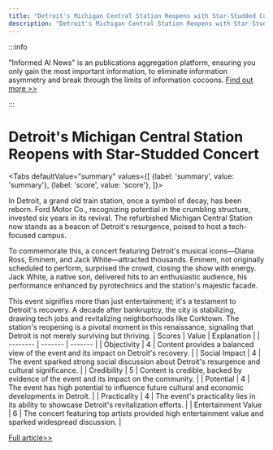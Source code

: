 ```yaml
---
title: "Detroit's Michigan Central Station Reopens with Star-Studded Concert"
description: "Detroit's Michigan Central Station Reopens with Star-Studded Concert"
---
```



:::info

"Informed AI News" is an publications aggregation platform, ensuring you only gain the most important information, to eliminate information asymmetry and break through the limits of information cocoons.  [Find out more >>](/docs/guides)

:::

# Detroit's Michigan Central Station Reopens with Star-Studded Concert


<Tabs
	defaultValue="summary"
	values={[
	{label: 'summary', value: 'summary'},
	{label: 'score', value: 'score'},
]}>
<TabItem value="summary">


In Detroit, a grand old train station, once a symbol of decay, has been reborn. Ford Motor Co., recognizing potential in the crumbling structure, invested six years in its revival. The refurbished Michigan Central Station now stands as a beacon of Detroit's resurgence, poised to host a tech-focused campus.

To commemorate this, a concert featuring Detroit's musical icons—Diana Ross, Eminem, and Jack White—attracted thousands. Eminem, not originally scheduled to perform, surprised the crowd, closing the show with energy. Jack White, a native son, delivered hits to an enthusiastic audience, his performance enhanced by pyrotechnics and the station's majestic facade.

This event signifies more than just entertainment; it's a testament to Detroit's recovery. A decade after bankruptcy, the city is stabilizing, drawing tech jobs and revitalizing neighborhoods like Corktown. The station's reopening is a pivotal moment in this renaissance, signaling that Detroit is not merely surviving but thriving.
</TabItem>
<TabItem value="score">
	| Scores     | Value   | Explanation |
	| -------- | ------- | ------- |
	| Objectivity  | 4    | Content provides a balanced view of the event and its impact on Detroit's recovery.    |
	| Social Impact | 4     | The event sparked strong social discussion about Detroit's resurgence and cultural significance.    |
	| Credibility    | 5    | Content is credible, backed by evidence of the event and its impact on the community.    |
	| Potential    | 4    | The event has high potential to influence future cultural and economic developments in Detroit.    |
	| Practicality    | 4    | The event's practicality lies in its ability to showcase Detroit's revitalization efforts.    |
	| Entertainment Value    | 6    | The concert featuring top artists provided high entertainment value and sparked widespread discussion.    |
</TabItem>
</Tabs>

[Full article>>](https://apnews.com/article/diana-ross-eminem-detroit-central-station-53063694edc548d4d904d6cf62ebe403)
